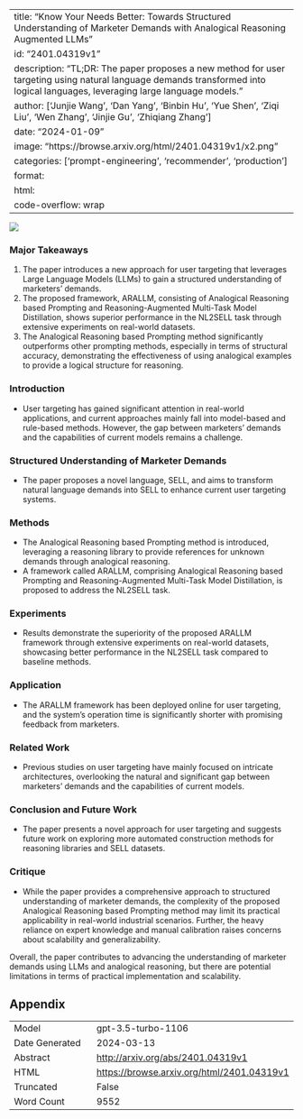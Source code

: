 
---
title: "Know Your Needs Better: Towards Structured Understanding of Marketer Demands with Analogical Reasoning Augmented LLMs"
id: "2401.04319v1"
description: "TL;DR: The paper proposes a new method for user targeting using natural language demands transformed into logical languages, leveraging large language models."
author: ['Junjie Wang', 'Dan Yang', 'Binbin Hu', 'Yue Shen', 'Ziqi Liu', 'Wen Zhang', 'Jinjie Gu', 'Zhiqiang Zhang']
date: "2024-01-09"
image: "https://browse.arxiv.org/html/2401.04319v1/x2.png"
categories: ['prompt-engineering', 'recommender', 'production']
format:
  html:
    code-overflow: wrap
---

![](https://browse.arxiv.org/html/2401.04319v1/x2.png)

### Major Takeaways
1. The paper introduces a new approach for user targeting that leverages Large Language Models (LLMs) to gain a structured understanding of marketers' demands.
2. The proposed framework, ARALLM, consisting of Analogical Reasoning based Prompting and Reasoning-Augmented Multi-Task Model Distillation, shows superior performance in the NL2SELL task through extensive experiments on real-world datasets.
3. The Analogical Reasoning based Prompting method significantly outperforms other prompting methods, especially in terms of structural accuracy, demonstrating the effectiveness of using analogical examples to provide a logical structure for reasoning.

### Introduction
- User targeting has gained significant attention in real-world applications, and current approaches mainly fall into model-based and rule-based methods. However, the gap between marketers' demands and the capabilities of current models remains a challenge.

### Structured Understanding of Marketer Demands
- The paper proposes a novel language, SELL, and aims to transform natural language demands into SELL to enhance current user targeting systems.

### Methods
- The Analogical Reasoning based Prompting method is introduced, leveraging a reasoning library to provide references for unknown demands through analogical reasoning.
- A framework called ARALLM, comprising Analogical Reasoning based Prompting and Reasoning-Augmented Multi-Task Model Distillation, is proposed to address the NL2SELL task.

### Experiments
- Results demonstrate the superiority of the proposed ARALLM framework through extensive experiments on real-world datasets, showcasing better performance in the NL2SELL task compared to baseline methods.
  
### Application
- The ARALLM framework has been deployed online for user targeting, and the system's operation time is significantly shorter with promising feedback from marketers.

### Related Work
- Previous studies on user targeting have mainly focused on intricate architectures, overlooking the natural and significant gap between marketers' demands and the capabilities of current models.

### Conclusion and Future Work
- The paper presents a novel approach for user targeting and suggests future work on exploring more automated construction methods for reasoning libraries and SELL datasets.

### Critique
- While the paper provides a comprehensive approach to structured understanding of marketer demands, the complexity of the proposed Analogical Reasoning based Prompting method may limit its practical applicability in real-world industrial scenarios. Further, the heavy reliance on expert knowledge and manual calibration raises concerns about scalability and generalizability.

Overall, the paper contributes to advancing the understanding of marketer demands using LLMs and analogical reasoning, but there are potential limitations in terms of practical implementation and scalability.

## Appendix

|          |          |
|----------|----------|
| Model     | gpt-3.5-turbo-1106       |
| Date Generated     | 2024-03-13       |
| Abstract | [http://arxiv.org/abs/2401.04319v1](http://arxiv.org/abs/2401.04319v1)        |
| HTML     | [https://browse.arxiv.org/html/2401.04319v1](https://browse.arxiv.org/html/2401.04319v1)       |
| Truncated       | False       |
| Word Count       | 9552       |